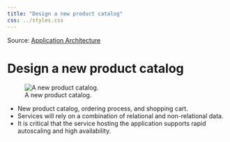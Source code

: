 ```yaml
---
title: "Design a new product catalog"
css: ../styles.css
---
```


Source: [Application Architecture](https://microsoftlearning.github.io/AZ-305-DesigningMicrosoftAzureInfrastructureSolutions/Instructions/CaseStudy/06-Apparchitecture.html)

# Design a new product catalog

![A new product catalog.](../images/a-new-product-catalog.png)

- New product catalog, ordering process, and shopping cart.
- Services will rely on a combination of relational and non-relational data.
- It is critical that the service hosting the application supports rapid autoscaling and high availability.
